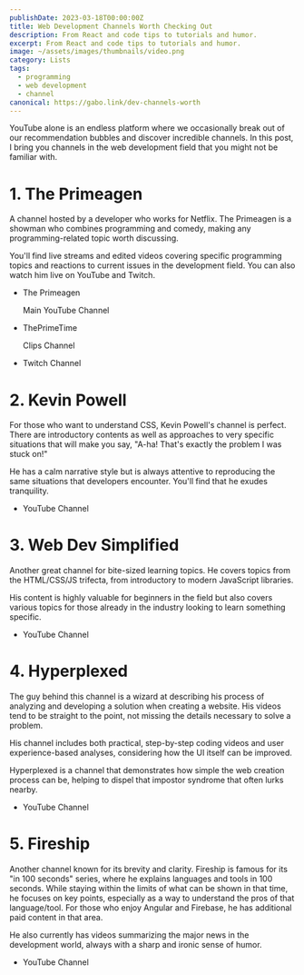 ```yaml
---
publishDate: 2023-03-18T00:00:00Z
title: Web Development Channels Worth Checking Out
description: From React and code tips to tutorials and humor.
excerpt: From React and code tips to tutorials and humor.
image: ~/assets/images/thumbnails/video.png
category: Lists
tags:
  - programming
  - web development
  - channel
canonical: https://gabo.link/dev-channels-worth
---
```




<p class="px-6">YouTube alone is an endless platform where we occasionally break out of our recommendation bubbles and discover incredible channels. In this post, I bring you channels in the web development field that you might not be familiar with.</p>
  
<ListItem>

# 1. The Primeagen

<VideoFrame id="MuCK81q1edU" />

A channel hosted by a developer who works for Netflix. The Primeagen is a showman who combines programming and comedy, making any programming-related topic worth discussing.

You'll find live streams and edited videos covering specific programming topics and reactions to current issues in the development field. You can also watch him live on YouTube and Twitch.

- <ExternalLink href="https://www.youtube.com/@ThePrimeagen">The Primeagen</ExternalLink>
  <p class="inline-block align-super text-sm">Main YouTube Channel</p>
- <ExternalLink variant="secondary" href="https://www.youtube.com/@ThePrimeTimeagen">
    ThePrimeTime
  </ExternalLink>
  <p class="inline-block align-super text-sm">Clips Channel</p>
- <ExternalLink variant="secondary" href="https://www.twitch.tv/theprimeagen">
    Twitch Channel
  </ExternalLink>

</ListItem>

<ListItem>

# 2. Kevin Powell

<VideoFrame id="3elGSZSWTbM" />

For those who want to understand CSS, Kevin Powell's channel is perfect. There are introductory contents as well as approaches to very specific situations that will make you say, "A-ha! That's exactly the problem I was stuck on!"

He has a calm narrative style but is always attentive to reproducing the same situations that developers encounter. You'll find that he exudes tranquility.

- <ExternalLink href="https://www.youtube.com/@KevinPowell">YouTube Channel</ExternalLink>

</ListItem>

<ListItem>

# 3. Web Dev Simplified

<VideoFrame id="y17RuWkWdn8" />

Another great channel for bite-sized learning topics. He covers topics from the HTML/CSS/JS trifecta, from introductory to modern JavaScript libraries.

His content is highly valuable for beginners in the field but also covers various topics for those already in the industry looking to learn something specific.

- <ExternalLink href="https://www.youtube.com/@WebDevSimplified">YouTube Channel</ExternalLink>

</ListItem>

<ListItem>

# 4. Hyperplexed

<VideoFrame id="jMVhxBB3l0w" />

The guy behind this channel is a wizard at describing his process of analyzing and developing a solution when creating a website. His videos tend to be straight to the point, not missing the details necessary to solve a problem.

His channel includes both practical, step-by-step coding videos and user experience-based analyses, considering how the UI itself can be improved.

Hyperplexed is a channel that demonstrates how simple the web creation process can be, helping to dispel that impostor syndrome that often lurks nearby.

- <ExternalLink href="https://www.youtube.com/@Hyperplexed">YouTube Channel</ExternalLink>

</ListItem>

<ListItem>

# 5. Fireship

<VideoFrame id="rv3Yq-B8qp4" />

Another channel known for its brevity and clarity. Fireship is famous for its "in 100 seconds" series, where he explains languages and tools in 100 seconds. While staying within the limits of what can be shown in that time, he focuses on key points, especially as a way to understand the pros of that language/tool. For those who enjoy Angular and Firebase, he has additional paid content in that area.

He also currently has videos summarizing the major news in the development world, always with a sharp and ironic sense of humor.

- <ExternalLink href="https://www.youtube.com/@Fireship">YouTube Channel</ExternalLink>

</ListItem>
